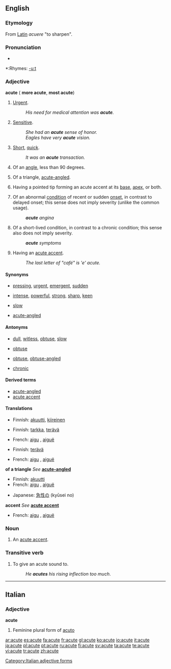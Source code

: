 ==English==

===Etymology===
From [[Latin]] ''acuere'' "to sharpen".

===Pronunciation===
*{{audio|en-us-acute.ogg|Audio (US)}}

*:Rhymes: [[Rhymes:English:-uːt|-uːt]]

===Adjective===
'''acute''' ({{compar}} '''more acute''', {{superl}} '''most acute''')

# [[Urgent]].
#:''His need for medical attention was '''acute'''.''
# [[Sensitive]].
#:''She had an '''acute''' sense of honor.''
#:''Eagles have very '''acute''' vision.''
# [[Short]], [[quick]].
#:''It was an '''acute''' transaction.''
# {{geometry}} Of an [[angle]], less than 90 degrees.
# {{geometry}} Of a triangle, [[acute-angled]].
# {{botany|of leaves}} Having a pointed tip forming an acute accent at its [[base]], [[apex]], or both.
# {{medicine}} Of an abnormal [[condition]] of recent or sudden [[onset]], in contrast to delayed onset; this sense does not imply severity (unlike the common usage).
#:'''''acute''' angina''
# {{medicine}} Of a short-lived condition, in contrast to a chronic condition; this sense also does not imply severity.
#:'''''acute''' symptoms''
# {{context|after a letter}} Having an [[acute accent]].
#:''The last letter of "café" is 'e' acute.''

====Synonyms====
*{{i-c|urgent}} [[pressing]], [[urgent]], [[emergent]], [[sudden]]
*{{i-c|sensitive}} [[intense]], [[powerful]], [[strong]], [[sharp]], [[keen]]
*{{i-c|quick}} [[slow]]
*{{i-c|triangle}} [[acute-angled]]

====Antonyms====
*{{i-c|sensitive}} [[dull]], [[witless]], [[obtuse]], [[slow]]
*{{i-c|angle}} [[obtuse]]
*{{i-c|triangle}} [[obtuse]], [[obtuse-angled]]
*{{i-c|medicine: condition}} [[chronic]]

====Derived terms====
*[[acute-angled]]
*[[acute accent]]

====Translations====

{{trans-top|urgent}}
*Finnish: [[akuutti]], [[kiireinen]]
{{trans-mid}}
{{trans-bottom}}

{{trans-top|intense}}
*Finnish: [[tarkka]], [[terävä]]
{{trans-mid}}
*French: [[aigu]] {{m}}, [[aiguë]]<!--sic: the diaeresis is on the "e"--> {{f}}
{{trans-bottom}}

{{trans-top|of an angle}}
*Finnish: [[terävä]]
{{trans-mid}}
*French: [[aigu]] {{m}}, [[aiguë]]<!--sic: the diaeresis is on the "e"--> {{f}}
{{trans-bottom}}

'''of a triangle'''
''See'' '''[[acute-angled]]'''

{{trans-top|medicine: of a condition}}
*Finnish: [[akuutti]]
*French: [[aigu]] {{m}}, [[aiguë]]<!--sic: the diaeresis is on the "e"--> {{f}}
{{trans-mid}}
*Japanese: [[急性の]] (kyūsei no)
{{trans-bottom}}

'''accent'''
''See'' '''[[acute accent]]'''

{{trans-top|letter}}
*French: [[aigu]] {{m}}, [[aiguë]]<!--sic: the diaeresis is on the "e"--> {{f}}
{{trans-mid}}
{{trans-bottom}}

===Noun===
{{en-noun}}
#An [[acute accent]].

===Transitive verb===
{{rfc-trverb|Transitive verb}}
{{en-verb|acut|ing}}

# To give an acute sound to.
#:''He '''acutes''' his rising inflection too much''.

----

==Italian==

===Adjective===
'''acute''' {{f}}

# Feminine plural form of [[acuto]]

[[Category:Italian adjective forms]]

[[ar:acute]]
[[es:acute]]
[[fa:acute]]
[[fr:acute]]
[[gl:acute]]
[[ko:acute]]
[[io:acute]]
[[it:acute]]
[[ja:acute]]
[[pl:acute]]
[[pt:acute]]
[[ru:acute]]
[[fi:acute]]
[[sv:acute]]
[[ta:acute]]
[[te:acute]]
[[vi:acute]]
[[tr:acute]]
[[zh:acute]]